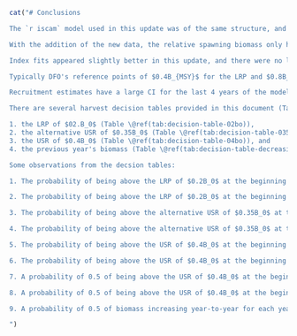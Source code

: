 ```r
cat("# Conclusions

The `r iscam` model used in this update was of the same structure, and having the same assumptions as the model used in the `r ca`. New data added were commercial catch for 2022 and 2023, new survey index points, and new Discard CPUE index points. The growth parameters, estimated outside the `r iscam` framework, changed by a very small amount, which did not affect the model esitmates.

With the addition of the new data, the relative spawning biomass only had negligible differences from `r start_catch_yr`--2021, as reported in the `r ca`, although the inital biomass, $B_0$, and the spawning biomass values were estimated to be slightly lower in this update than in the `r ca`.

Index fits appeared slightly better in this update, and there were no large changes in fits to any index points in the four survey indices and the `r dcpue`. Three of the synoptic survey indices had one new index point added each (the `r hsmas` has a terminal year of 2003 and was not updated), and the `r dcpue` had two new index points added (2022 and 2023) since it is based on commercial catch.

Typically DFO's reference points of $0.4B_{MSY}$ for the LRP and $0.8B_{MSY}$ for the USR are used as they are defined in the Sustainable Fisheries Framework (SFF, @dfo2009). However for `r sp`, reference points based on the Maximum Sustainable Yield (MSY) were strongly impacted by estimates of selectivity in the trawl fisheries. For this reason, $B_0$-based reference points were used for this stock in the `r ca`, and in this update as well. The projeced catch streams show medians and credible intervals for catches of 1 to 15 kt, in 1 kt increments (Figures \@ref(fig:fig-rel-biomass-proj) and \@ref(fig:fig-rel-biomass-proj-closeup)). The figure shows that for catch values of 1-6 kt the biomass will increase to 2027. For values of 7-8 kt the biomass will remain flat, and remain below the USR of $0.4B_0$.

Recruitment estimates have a large CI for the last 4 years of the model (Figure \@ref(fig:fig-base-recr)), which is two more years than the `r ca` has. This is due to the lack of new ages being included in the model for 2022 and 2023. This will be rectified in the next assessment or update by having ageing completed for those years, and any new years to be added.

There are several harvest decision tables provided in this document (Tables \@ref(tab:decision-table-02bo)--\@ref(tab:decision-table-decreasing-biomass)) which, for 8 different catch levels from 1 kt to 8 kt, give the probabilites of the projected relative biomass being above:

1. the LRP of $02.B_0$ (Table \@ref(tab:decision-table-02bo)),
2. the alternative USR of $0.35B_0$ (Table \@ref(tab:decision-table-035bo)),
3. the USR of $0.4B_0$ (Table \@ref(tab:decision-table-04bo)), and
4. the previous year's biomass (Table \@ref(tab:decision-table-decreasing-biomass)).

Some observations from the decsion tables:

1. The probability of being above the LRP of $0.2B_0$ at the beginning of 2025 is 0.993 if the highest catch level of 8 kt is caught in 2024 (Table \@ref(tab:decision-table-02bo)),

2. The probability of being above the LRP of $0.2B_0$ at the beginning of 2027 is 0.975 if the highest catch level of 8 kt is caught each year from `r end_yr + 1` to `r end_yr + base_model$proj$num.projyrs` (Table \@ref(tab:decision-table-02bo)),

3. The probability of being above the alternative USR of $0.35B_0$ at the beginning of 2025 is 0.606 if the highest catch level of 8 kt is caught in 2024 (Table \@ref(tab:decision-table-035bo)),

4. The probability of being above the alternative USR of $0.35B_0$ at the beginning of 2027 is 0.603 if the highest catch level of 8 kt is caught each year from `r end_yr + 1` to `r end_yr + base_model$proj$num.projyrs` (Table \@ref(tab:decision-table-035bo)),

5. The probability of being above the USR of $0.4B_0$ at the beginning of 2025 is 0.369 if the highest catch level of 8 kt is caught in 2024 (Table \@ref(tab:decision-table-04bo)),

6. The probability of being above the USR of $0.4B_0$ at the beginning of 2027 is 0.420 if the highest catch level of 8 kt is caught each year from `r end_yr + 1` to `r end_yr + base_model$proj$num.projyrs` (Table \@ref(tab:decision-table-04bo)),

7. A probability of 0.5 of being above the USR of $0.4B_0$ at the beginning of 2025 occurs between 2 and 4 kt of catch in 2024. A higher catch will result in the probability being less than 0.5 (Table \@ref(tab:decision-table-04bo)),

8. A probability of 0.5 of being above the USR of $0.4B_0$ at the beginning of 2027 occurs between 4 and 5 kt of constant catch for each year from `r end_yr + 1` to `r end_yr + base_model$proj$num.projyrs`. A higher constant catch will result in the probability being less than 0.5 (Table \@ref(tab:decision-table-decreasing-biomass)), and

9. A probability of 0.5 of biomass increasing year-to-year for each year from `r end_yr + 1` to `r end_yr + base_model$proj$num.projyrs` occurs between 7 and 8 kt of constant catch in each year (Table \@ref(tab:decision-table-decreasing-biomass)).

")
```
